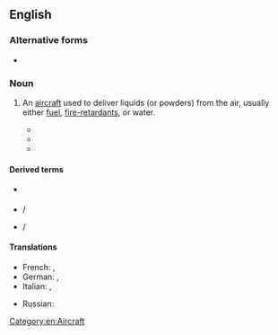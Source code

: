 {{also|airtanker}}
==English==

===Alternative forms===
* {{alter|en|airtanker|air-tanker}}

===Noun===
{{en-noun}}

# An [[aircraft]] used to deliver liquids (or powders) from the air, usually either [[fuel]], [[fire-retardant]]s, or water.
#: {{syn|en|AT|q1=abbreviation}}
#: {{cot|en|waterbomber}}
#* {{quote-text|en|year=1945|author=Sydney E. Veale|title=To-morrow's Airliners, Airways and Airports|page=254|passage=In this, the airliner made contact with an '''air tanker''' and "topped up" its incompletely filled tanks with fuel enough for the contemplated journey.}}
#* {{quote-text|en|year=1989|author=Julian Jay Savarin|title=Trophy|page=157|passage=Sometime later, they made a rendezvous with a Victor '''air tanker''' for a top-up of fuel and then resumed patrol while the tanker headed back.}}
#* {{quote-text|en|year=2002|author=Robert W. Klinoff|title=Introduction to Fire Protection|page=188|passage=If the only '''air tanker''' available is 300 miles away, it can still be over your fire in a fairly short period of time.}}

====Derived terms====
* {{l|en|AT}} {{gloss|abbreviation}}
* {{l|en|large air tanker}} / {{l|en|LAT}}
* {{l|en|very large air tanker}} / {{l|en|VLAT}}

====Translations====
{{trans-top|aircraft used to deliver liquids (or powders) from the air}}
* French: {{t+|fr|avitailleur|m}}, {{t|fr|avion-citerne}}
* German: {{t+|de|Tankflugzeug|n}}, {{t+|de|Löschflugzeug|n}}
* Italian: {{t|it|rifornitore|m}}, {{t+|it|aerocisterna|f}}
{{trans-mid}}
* Russian: {{t+|ru|самолёт-запра́вщик|m}}
{{trans-bottom}}

[[Category:en:Aircraft]]